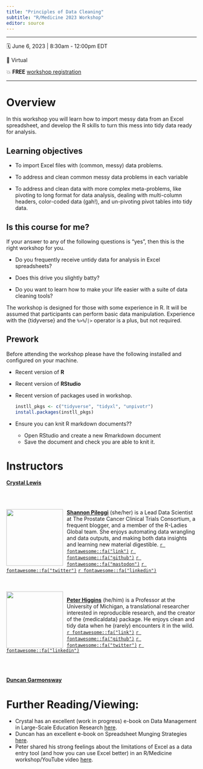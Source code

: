 ```yaml
---
title: "Principles of Data Cleaning"
subtitle: "R/Medicine 2023 Workshop"
editor: source
---
```


------------------------------------------------------------------------

🗓 June 6, 2023 \| 8:30am - 12:00pm EDT

🏨 Virtual

💥 **FREE** [workshop registration](xxx) 

------------------------------------------------------------------------

# Overview

In this workshop you will learn how to import messy data from an Excel spreadsheet, and develop the R skills to turn this mess into tidy data ready for analysis. 

## Learning objectives

* To import Excel files with (common, messy) data problems.

* To address and clean common messy data problems in each variable 

* To address and clean data with more complex meta-problems, like pivoting to long format for data analysis, dealing with multi-column headers, color-coded data (gah!), and un-pivoting pivot tables into tidy data.

## Is this course for me?

If your answer to any of the following questions is "yes", then this is the right workshop for you.

-   Do you frequently receive untidy data for analysis in Excel spreadsheets?

-   Does this drive you slightly batty?

-   Do you want to learn how to make your life easier with a suite of data cleaning tools?

The workshop is designed for those with some experience in R. 
It will be assumed that participants can perform basic data manipulation.
Experience with the {tidyverse} and the `%>%`/`|>` operator is a plus, but not required.

## Prework

Before attending the workshop please have the following installed and configured on your machine.

-   Recent version of **R** 

-   Recent version of **RStudio**

-   Recent version of packages used in workshop.

    ```r
    instll_pkgs <- c("tidyverse", "tidyxl", "unpivotr")
    install.packages(instll_pkgs)
    ```
-   Ensure you can knit R markdown documents??
    - Open RStudio and create a new Rmarkdown document
    - Save the document and check you are able to knit it.

 
# Instructors

[**Crystal Lewis**](https://cghlewis.com/) 

<br>
<br>


![](images/Shannon_circle.png){style="float:left;padding: 0 10px 0 0;" fig-alt="Headshot of Shannon Pileggi" width="150"}

[**Shannon Pileggi**](https://www.pipinghotdata.com/) (she/her) is a Lead Data Scientist at The Prostate Cancer Clinical Trials Consortium, a frequent blogger, and a member of the R-Ladies Global team. She enjoys automating data wrangling and data outputs, and making both data insights and learning new material digestible.
[`r fontawesome::fa("link")`](https://www.pipinghotdata.com/)
[`r fontawesome::fa("github")`](https://github.com/shannonpileggi/)
[`r fontawesome::fa("mastodon")`](https://fosstodon.org/@PipingHotData)
[`r fontawesome::fa("twitter")`](https://twitter.com/PipingHotData)
[`r fontawesome::fa("linkedin")`](https://www.linkedin.com/in/shannon-m-pileggi/)


<br>
<br>
![](images/Peter_circle.jpg){style="float:left;padding: 0 10px 0 0;" fig-alt="Headshot of Peter Higgins" width="150"}

[**Peter Higgins**](https://bookdown.org/pdr_higgins/rmrwr/) (he/him) is a Professor at the University of Michigan, a translational researcher interested in reproducible research, and the creator of the {medicaldata} package. He enjoys clean and tidy data when he (rarely) encounters it in the wild.
[`r fontawesome::fa("link")`](https://www.uofmhealth.org/profile/4/peter-doyle-higgins-md-phd)
[`r fontawesome::fa("github")`](https://github.com/higgi13425)
[`r fontawesome::fa("twitter")`](https://twitter.com/ibddoctor)
[`r fontawesome::fa("linkedin")`](https://www.linkedin.com/in/peter-higgins-b1a21a30/)

<br>
<br>


[**Duncan Garmonsway**](https://nacnudus.github.io/duncangarmonsway/) 


# Further Reading/Viewing: 

- Crystal has an excellent (work in progress) e-book on Data Management in Large-Scale Education Research [here](https://datamgmtinedresearch.com).
- Duncan has an excellent e-book on Spreadsheet Munging Strategies [here](https://nacnudus.github.io/spreadsheet-munging-strategies/).
- Peter shared his strong feelings about the limitations of Excel as a data entry tool (and how you can use Excel better) in an R/Medicine workshop/YouTube video [here](https://www.youtube.com/watch?v=9f-hpJbjKZo).
